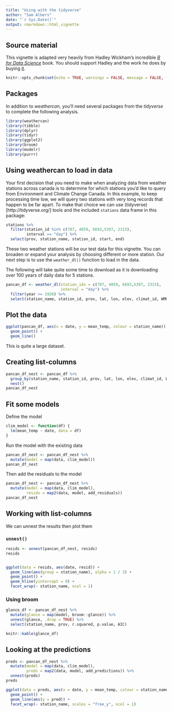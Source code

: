 ```yaml
---
title: "Using with the tidyverse"
author: "Sam Albers"
date: "`r Sys.Date()`"
output: rmarkdown::html_vignette
---
```


## Source material
This vignette is adapted very heavily from Hadley Wickham's incredible [*R for Data Science*](http://r4ds.had.co.nz/) book. You should support Hadley and the work he does by buying [it](https://www.amazon.com/Data-Science-Transform-Visualize-Model/dp/1491910399).

```r
knitr::opts_chunk$set(echo = TRUE, warnings = FALSE, message = FALSE, fig.width = 10, fig.height = 6)
```

## Packages
In addition to *weathercan*, you'll need several packages from the *tidyverse*  to complete the following analysis.

```R
library(weathercan)
library(tibble)
library(dplyr)
library(tidyr)
library(ggplot2)
library(broom)
library(modelr)
library(purrr)
```

## Using weathercan to load in data

Your first decision that you need to make when analyzing data from weather stations across canada is to determine for which stations you'd like to query from Environment and Climate Change Canada. In this example, to keep processing time low, we will query two stations with very long records that happen to be far apart. To make that choice we can use (tidyverse)[http://tidyverse.org/] tools and the included `stations` data frame in this package:

```R
stations %>%
  filter(station_id %in% c(707, 4859, 6693,5397, 2315),
         interval == "day") %>%
  select(prov, station_name, station_id, start, end)
```

These two weather stations will be our test data for this vignette. You can broaden or expand your analysis by choosing different or more station. Our next step is to use the `weather_dl()` function to load in the data. 

The following will take quite some time to download as it is downloading over 100 years of daily data for 5 stations.

```R
pancan_df <- weather_dl(station_ids = c(707, 4859, 6693,5397, 2315), 
                        interval = "day") %>%
  filter(year >= 1920) %>%
  select(station_name, station_id, prov, lat, lon, elev, climat_id, WMO_id, TC_id, mean_temp, date)
```

## Plot the data
```r
ggplot(pancan_df, aes(x = date, y = mean_temp, colour = station_name)) +
  geom_point() +
  geom_line()
```

This is quite a large dataset. 

## Creating list-columns
```r
pancan_df_nest <- pancan_df %>%
  group_by(station_name, station_id, prov, lat, lon, elev, climat_id, WMO_id, TC_id) %>%
  nest()
pancan_df_nest
```

## Fit some models

Define the model

```r
clim_model <- function(df) {
  lm(mean_temp ~ date, data = df)
}
```

Run the model with the existing data

```r
pancan_df_nest <- pancan_df_nest %>% 
  mutate(model = map(data, clim_model))
pancan_df_nest
```

Then add the residuals to the model

```r
pancan_df_nest <- pancan_df_nest %>% 
  mutate(model = map(data, clim_model),
         resids = map2(data, model, add_residuals)) 
pancan_df_nest
```

## Working with list-columns
We can unnest the results then plot them

### `unnest()`
```r
resids <- unnest(pancan_df_nest, resids)
resids


ggplot(data = resids, aes(date, resid)) +
  geom_line(aes(group = station_name), alpha = 1 / 3) + 
  geom_point() +
  geom_hline(yintercept = 0) +
  facet_wrap(~ station_name, ncol = 1)
```


### Using broom
```r
glance_df <- pancan_df_nest %>% 
  mutate(glance = map(model, broom::glance)) %>% 
  unnest(glance, .drop = TRUE) %>%
  select(station_name, prov, r.squared, p.value, AIC)
```

```r
knitr::kable(glance_df)
```


## Looking at the predictions
```r
preds <- pancan_df_nest %>% 
  mutate(model = map(data, clim_model),
         preds = map2(data, model, add_predictions)) %>%
  unnest(preds)
preds

ggplot(data = preds, aes(x = date, y = mean_temp, colour = station_name)) +
  geom_point() +
  geom_line(aes(y = pred)) +
  facet_wrap(~ station_name, scales = "free_y", ncol = 1)
```
